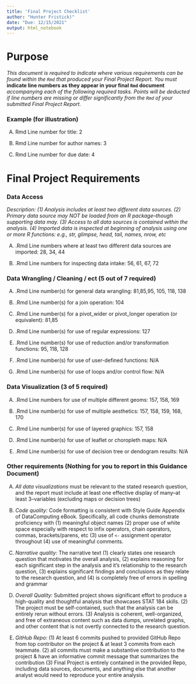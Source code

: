 ```yaml
---
title: 'Final Project Checklist'
author: "Hunter Fristick)"
date: "Due: 12/15/2021"
output: html_notebook
---
```


# Purpose

*This document is required to indicate where various requirements can be found within the `Rmd` that produced your Final Project Report.  You must* **indicate line numbers as they appear in your final `Rmd` document** *accompanying each of the following required tasks. Points will be deducted if line numbers are missing or differ significantly from the `Rmd` of your submitted Final Project Report.*  

### Example (for illustration) 

(A) Rmd Line number for title: 2

(B) Rmd Line number for author names: 3

(C) Rmd Line number for due date: 4

# Final Project Requirements


### Data Access

*Description: (1) Analysis includes at least two different data sources. (2) Primary data source may NOT be loaded from an R package--though supporting data may. (3) Access to all data sources is contained within the analysis. (4) Imported data is inspected at beginning of analysis using one or more R functions: e.g., str, glimpse, head, tail, names, nrow, etc*

(A) .Rmd Line numbers where at least two different data sources are imported: 28, 34, 44 


(B) .Rmd Line numbers for inspecting data intake: 56, 61, 67, 72


### Data Wrangling / Cleaning / ect (5 out of 7 required)


(A) .Rmd Line number(s) for general data wrangling: 81,85,95, 105, 118, 138


(B) .Rmd Line number(s) for a join operation: 104


(C) .Rmd Line number(s) for a pivot_wider or pivot_longer operation (or equivalent): 81,85


(D) .Rmd Line number(s) for use of regular expressions: 127


(E) .Rmd Line number(s) for use of reduction and/or transformation functions: 95, 118, 128


(F) .Rmd Line number(s) for use of user-defined functions: N/A


(G) .Rmd Line number(s) for use of loops and/or control flow: N/A





### Data Visualization (3 of 5 required)


(A) .Rmd Line numbers for use of multiple different geoms: 157, 158, 169 

(B) .Rmd Line number(s) for use of multiple aesthetics:  157, 158, 159, 168, 170

(C) .Rmd Line number(s) for use of layered graphics: 157, 158

(D) .Rmd Line number(s) for use of leaflet or choropleth maps:  N/A

(E) .Rmd Line number(s) for use of decision tree or dendogram results:  N/A 




### Other requirements (Nothing for you to report in this Guidance Document)

(A) *All data visualizations* must be relevant to the stated research question, and the report must include at least one effective display of many--at least 3--variables (excluding maps or decision trees)

(B) *Code quality:* Code formatting is consistent with Style Guide Appendix of DataComputing eBook. Specifically, all code chunks demonstrate proficiency with (1) meaningful object names (2) proper use of white space especially with respect to infix operators, chain operators, commas, brackets/parens, etc (3) use of `<-` assignment operator throughout (4) use of meaningful comments.

(C) *Narrative quality:* The narrative text (1) clearly states one research question that motivates the overall analysis, (2) explains reasoning for each significant step in the analysis and it's relationship to the research question, (3) explains significant findings and conclusions as they relate to the research question, and (4) is completely free of errors in spelling and grammar

(D) *Overall Quality:* Submitted project shows significant effort to produce a high-quality and thoughtful analysis that showcases STAT 184 skills. (2) The project must be self-contained, such that the analysis can be entirely rerun without errors. (3) Analysis is coherent, well-organized, and free of extraneous content such as data dumps, unrelated graphs, and other content that is not overtly connected to the research question.

(E) *GitHub Repo:* (1) At least 6 commits pushed to provided GitHub Repo from top contributor on the project & at least 3 commits from each teammate.  (2) all commits must make a substantive contribution to the project & have an informative commit message that summarizes the contribution (3) Final Project is entirely contained in the provided Repo, including data sources, documents, and anything else that another analyst would need to reproduce your entire analysis.


